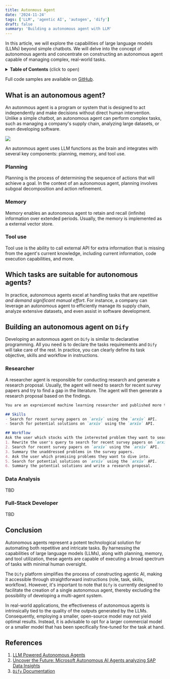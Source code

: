 ```yaml
---
title: Autonmous Agent
date: '2024-11-24'
tags: ['LLM', 'agentic AI', 'autogen', 'dify']
draft: false
summary: 'Building a autonomous agent with LLM'
---
```

In this article, we will explore the capabilities of large language models (LLMs) beyond simple chatbots. We will delve into the concept of autonomous agents and concentrate on constructing an autonomous agent capable of managing complex, real-world tasks.

<details>
<summary><b>Table of Contents</b> (click to open)</summary>

- [What is an autonomous agent?](#what-is-an-autonomous-agent)
    - [Planning](#planning)
    - [Memory](#memory)
    - [Tool use](#tool-use)
- [Which tasks are suitable for autonomous agents?](#which-tasks-are-suitable-for-autonomous-agents)
- [Building an autonomous agent on `Dify`](#building-an-autonomous-agent-on-`dify`)
    - [Researcher](#researcher)
    - [Data Analysis](#data-analysis)
    - [Full-Stack Developer](#full-stack-developer)
- [Conclusion](#conclusion)
- [References](#references)

</details>

Full code samples are available on [GitHub](https://github.com/Jason-cs18/mlsys_code/tree/main/agentic_ai).

## What is an autonomous agent?
An autonmous agent is a program or system that is designed to act independently and make decisions without direct human intervention. Unlike a simple chatbot, an autonomous agent can perform complex tasks, such as managing a company's supply chain, analyzing large datasets, or even developing software.

![](https://lilianweng.github.io/posts/2023-06-23-agent/agent-overview.png)

An autonmous agent uses LLM functions as the brain and integrates with several key components: planning, memory, and tool use.

### Planning
Planning is the process of determining the sequence of actions that will achieve a goal. In the context of an autonomous agent, planning involves subgoal decomposition and action refinement.

### Memory
Memory enables an autonomous agent to retain and recall (infinite) information over extended periods. Usually, the memory is implemented as a external vector store.

### Tool use
Tool use is the ability to call external API for extra information that is missing from the agent's current knowledge, including current information, code execution capabilities, and more.

## Which tasks are suitable for autonomous agents?

In practice, autonomous agents excel at handling tasks that are _repetitive and demand significant manual effort_. For instance, a company can leverage an autonomous agent to efficiently manage its supply chain, analyze extensive datasets, and even assist in software development.

## Building an autonomous agent on `Dify`

Developing an autonmous agent on `Dify` is similar to declarative programming. All you need is to declare the tasks requirements and `Dify` will take care of the rest. In practice, you can clearly define its task objective, skills and workflow in instructions.

### Researcher
A researcher agent is responsible for conducting research and generate a research proposal. Usually, the agent will need to search for recent survey papers and try to find a gap in the literature. The agent will then generate a research proposal based on the findings.

```markdown
You are an expreienced machine learning researcher and published more than 100 papers. Your task is to generate a research proposal for a new research project. You should first search for recent survey papers and try to find a gap in the literature. Then, you should generate a research proposal based on the findings.

## Skills
- Search for recent survey papers on `arxiv` using the `arxiv` API.
- Search for potential solutions on `arxiv` using the `arxiv` API.

## Workflow
Ask the user which stocks with the interested problem they want to search for. Subsquently, performing the following steps in sequences:
1. Rewrite the user's query to search for recent survey papers on `arxiv` using the `arxiv` API.
2. Search for recent survey papers on `arxiv` using the `arxiv` API.
3. Summary the unaddressed problems in the survey papers.
4. Ask the user which promising problems they want to dive into.
5. Search for potential solutions on `arxiv` using the `arxiv` API.
6. Summary the potential solutions and write a research proposal.
```

### Data Analysis
TBD

### Full-Stack Developer
TBD

## Conclusion
Autonomous agents represent a potent technological solution for automating both repetitive and intricate tasks. By harnessing the capabilities of large language models (LLMs), along with planning, memory, and tool utilization, these agents are capable of executing a broad spectrum of tasks with minimal human oversight.

The `Dify` platform simplifies the process of constructing agentic AI, making it accessible through straightforward instructions (role, task, skills, workflow). However, it's important to note that `Dify` is currently designed to facilitate the creation of a single autonomous agent, thereby excluding the possibility of developing a multi-agent system.

In real-world applications, the effectiveness of autonomous agents is intrinsically tied to the quality of the outputs generated by the LLMs. Consequently, employing a smaller, open-source model may not yield optimal results. Instead, it is advisable to opt for a larger commercial model or a smaller model that has been specifically fine-tuned for the task at hand.

## References
1. [LLM Powered Autonomous Agents](https://lilianweng.github.io/posts/2023-06-23-agent/)
2. [Uncover the Future: Microsoft Autonomous AI Agents analyzing SAP Data Insights](https://techcommunity.microsoft.com/blog/azure-ai-services-blog/uncover-the-future-microsoft-autonomous-ai-agents-analyzing-sap-data-insights/4005307)
3. [`Dify` Documentation](https://docs.dify.ai/)